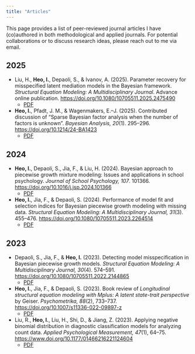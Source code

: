 ```yaml
---
title: "Articles"
---
```


This page provides a list of peer-reviewed journal articles I have (co)authored in both methodological and applied journals. For potential collaborations or to discuss research ideas, please reach out to me via email.

## 2025

- Liu, H., **Heo, I.**, Depaoli, S., \& Ivanov, A. (2025). Parameter recovery for misspecified latent mediation models in the Bayesian framework. *Structural Equation Modeling: A Multidisciplinary Journal*. Advance online publication. [https://doi.org/10.1080/10705511.2025.2475490](https://doi.org/10.1080/10705511.2025.2475490) 
  - [PDF](files/papers/Liu2025_Parameter.pdf)
	
	
- **Heo, I.**, Pfadt, J. M., \& Wagenmakers, E.–J. (2025). Contributed discussion of "Sparse Bayesian factor analysis when the number of factors is unknown". *Bayesian Analysis, 20*(1). 295--296. [https://doi.org/10.1214/24-BA1423](https://doi.org/10.1214/24-BA1423)
  - [PDF](files/papers/Heo2024_Contributed.pdf)


## 2024

- **Heo, I.**, Depaoli, S., Jia, F., \& Liu, H. (2024). Bayesian approach to piecewise growth mixture modeling: Issues and applications in school psychology. *Journal of School Psychology, 107*. 101366. [https://doi.org/10.1016/j.jsp.2024.101366](https://doi.org/10.1016/j.jsp.2024.101366) 
  - [PDF](files/papers/Heo2024_Bayesian.pdf)


- **Heo, I.**, Jia, F., \& Depaoli, S. (2024). Performance of model fit and selection indices for Bayesian piecewise growth modeling with missing data. *Structural Equation Modeling: A Multidisciplinary Journal, 31*(3). 455--476. [https://doi.org/10.1080/10705511.2023.2264514](https://doi.org/10.1080/10705511.2023.2264514) 
  - [PDF](files/papers/Heo2024_Performance.pdf)


## 2023

- Depaoli, S., Jia, F., \& **Heo, I.** (2023). Detecting model misspecification in Bayesian piecewise growth models. *Structural Equation Modeling: A Multidisciplinary Journal, 30*(4). 574--591. [https://doi.org/10.1080/10705511.2022.2144865](https://doi.org/10.1080/10705511.2022.2144865) 
  - [PDF](files/papers/Depaoli2023_Detecting.pdf)


- **Heo, I.**, Jia, F., \& Depaoli, S. (2023). Book review of *Longitudinal structural equation modeling with Mplus: A latent state-trait perspective* by Geiser. *Psychometrika, 88*(2), 733--737. [https://doi.org/10.1007/s11336-022-09897-z](https://doi.org/10.1007/s11336-022-09897-z)
  - [PDF](files/papers/Heo2023_Book.pdf)


- Liu, R., **Heo, I.**, Liu, H., Shi, D., \& Jiang, Z. (2023). Applying negative binomial distribution in diagnostic classification models for analyzing count data. *Applied Psychological Measurement, 47*(1), 64--75. [https://www.doi.org/10.1177/01466216221124604](https://www.doi.org/10.1177/01466216221124604)
  - [PDF](files/papers/Liu2023_Applying.pdf)

